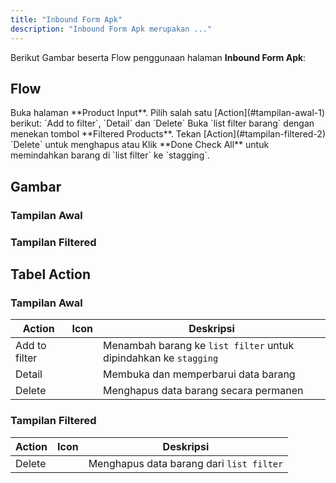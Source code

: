 ```yaml
---
title: "Inbound Form Apk"
description: "Inbound Form Apk merupakan ..."
---
```


Berikut Gambar beserta Flow penggunaan halaman **Inbound Form Apk**:

## Flow

<Steps>
  <Step>
    Buka halaman **Product Input**.
  </Step>

  <Step>
    Pilih salah satu [<BU>Action</BU>](#tampilan-awal-1) berikut: `Add to filter`, `Detail` dan `Delete`
  </Step>
  
  <Step>
    Buka `list filter barang` dengan menekan tombol **Filtered Products**.
  </Step>

  <Step>
    Tekan [<BU>Action</BU>](#tampilan-filtered-2) `Delete` untuk menghapus atau Klik **Done Check All** untuk memindahkan barang di `list filter` ke `stagging`.
  </Step>
</Steps>

## Gambar

### Tampilan Awal

<ImageZoom src="/image/inbound/form-apk/a-1.png" width={3276} height={2018} alt="Inbound Form Apk" className="rounded-lg m-0" />

### Tampilan Filtered

<ImageZoom src="/image/inbound/form-apk/b-1.png" width={3276} height={2018} alt="Inbound Form Apk" className="rounded-lg m-0" />

## Tabel Action

### Tampilan Awal

| Action        | Icon            | Deskripsi                                                        |
|---------------|-----------------|------------------------------------------------------------------|
| Add to filter | <PlusCircle />  | Menambah barang ke `list filter` untuk dipindahkan ke `stagging` |
| Detail        | <ReceiptText /> | Membuka dan memperbarui data barang                              |
| Delete        | <Trash2 />      | Menghapus data barang secara permanen                            |

### Tampilan Filtered

| Action        | Icon       | Deskripsi                                |
|---------------|------------|------------------------------------------|
| Delete        | <Trash2 /> | Menghapus data barang dari `list filter` |